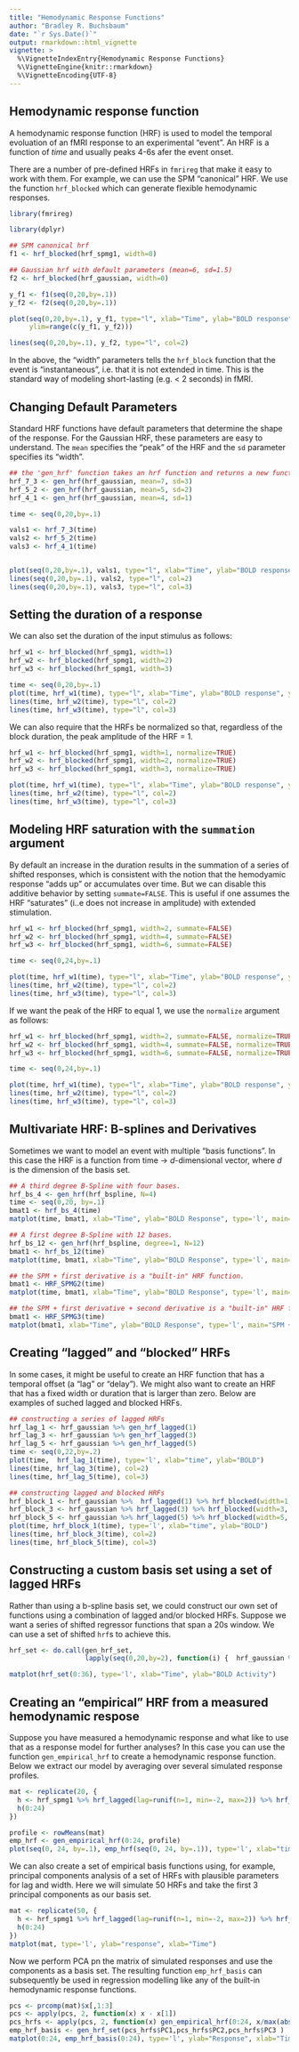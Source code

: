 ```yaml
---
title: "Hemodynamic Response Functions"
author: "Bradley R. Buchsbaum"
date: "`r Sys.Date()`"
output: rmarkdown::html_vignette
vignette: >
  %\VignetteIndexEntry{Hemodynamic Response Functions}
  %\VignetteEngine{knitr::rmarkdown}
  %\VignetteEncoding{UTF-8}
---
```



## Hemodynamic response function

A hemodynamic response function (HRF) is used to model the temporal evoluation of an fMRI response to an experimental "event". An HRF is a function of *time* and usually peaks 4-6s afer the event onset.

There are a number of pre-defined HRFs in `fmrireg` that make it easy to work with them. For example, we can use the SPM "canonical" HRF. We use the function `hrf_blocked` which can generate flexible hemodynamic responses. 

```r
library(fmrireg)
```

```r

library(dplyr)

## SPM canonical hrf
f1 <- hrf_blocked(hrf_spmg1, width=0)

## Gaussian hrf with default parameters (mean=6, sd=1.5)
f2 <- hrf_blocked(hrf_gaussian, width=0) 

y_f1 <- f1(seq(0,20,by=.1))
y_f2 <- f2(seq(0,20,by=.1))

plot(seq(0,20,by=.1), y_f1, type="l", xlab="Time", ylab="BOLD response", main="Gaussian and SPM Canonical HRF", 
     ylim=range(c(y_f1, y_f2)))

lines(seq(0,20,by=.1), y_f2, type="l", col=2)

```

In the above, the "width" parameters tells the `hrf_block` function that the event is "instantaneous", i.e. that it is not extended in time. This is the standard way of modeling short-lasting (e.g. < 2 seconds) in fMRI.

## Changing Default Parameters

Standard HRF functions have default parameters that determine the shape of the response. For the Gaussian HRF, these parameters are easy to understand. The `mean` specifies the "peak" of the HRF and the `sd` parameter specifies its "width". 

```r

## the 'gen_hrf' function takes an hrf function and returns a new function substituting the supplied parameters as arguments.
hrf_7_3 <- gen_hrf(hrf_gaussian, mean=7, sd=3)
hrf_5_2 <- gen_hrf(hrf_gaussian, mean=5, sd=2)
hrf_4_1 <- gen_hrf(hrf_gaussian, mean=4, sd=1)

time <- seq(0,20,by=.1)

vals1 <- hrf_7_3(time)
vals2 <- hrf_5_2(time)
vals3 <- hrf_4_1(time)


plot(seq(0,20,by=.1), vals1, type="l", xlab="Time", ylab="BOLD response", ylim=range(c(vals1, vals2, vals3)), main="Three Gaussian HRFs with different parameters")
lines(seq(0,20,by=.1), vals2, type="l", col=2)
lines(seq(0,20,by=.1), vals3, type="l", col=3)

```


## Setting the duration of a response

We can also set the duration of the input stimulus as follows:

```r

hrf_w1 <- hrf_blocked(hrf_spmg1, width=1)
hrf_w2 <- hrf_blocked(hrf_spmg1, width=2)
hrf_w3 <- hrf_blocked(hrf_spmg1, width=3)

time <- seq(0,20,by=.1)
plot(time, hrf_w1(time), type="l", xlab="Time", ylab="BOLD response", ylim=range(hrf_w3(time)), main="HRFs with Different Durations")
lines(time, hrf_w2(time), type="l", col=2)
lines(time, hrf_w3(time), type="l", col=3)

```

We can also require that the HRFs be normalized so that, regardless of the block duration, the peak amplitude of the HRF = 1.

```r

hrf_w1 <- hrf_blocked(hrf_spmg1, width=1, normalize=TRUE)
hrf_w2 <- hrf_blocked(hrf_spmg1, width=2, normalize=TRUE)
hrf_w3 <- hrf_blocked(hrf_spmg1, width=3, normalize=TRUE)

plot(time, hrf_w1(time), type="l", xlab="Time", ylab="BOLD response", ylim=range(hrf_w3(time)), main="HRFs with Different Durations, but normalized")
lines(time, hrf_w2(time), type="l", col=2)
lines(time, hrf_w3(time), type="l", col=3)

```

## Modeling HRF saturation with the `summation` argument

By default an increase in the duration results in the summation of a series of shifted responses, which is consistent with the notion that the hemodyamic response "adds up" or accumulates over time. But we can disable this additive behavior by setting `summate=FALSE`. This is useful if one assumes the HRF "saturates" (i..e does not increase in amplitude) with extended stimulation.


```r

hrf_w1 <- hrf_blocked(hrf_spmg1, width=2, summate=FALSE)
hrf_w2 <- hrf_blocked(hrf_spmg1, width=4, summate=FALSE)
hrf_w3 <- hrf_blocked(hrf_spmg1, width=6, summate=FALSE)

time <- seq(0,24,by=.1)

plot(time, hrf_w1(time), type="l", xlab="Time", ylab="BOLD response", ylim=range(hrf_w3(time)), main="Non-Summating HRFs with Different Durations ")
lines(time, hrf_w2(time), type="l", col=2)
lines(time, hrf_w3(time), type="l", col=3)

```

If we want the peak of the HRF to equal 1, we use the `normalize` argument as follows:

```r

hrf_w1 <- hrf_blocked(hrf_spmg1, width=2, summate=FALSE, normalize=TRUE)
hrf_w2 <- hrf_blocked(hrf_spmg1, width=4, summate=FALSE, normalize=TRUE)
hrf_w3 <- hrf_blocked(hrf_spmg1, width=6, summate=FALSE, normalize=TRUE)

time <- seq(0,24,by=.1)

plot(time, hrf_w1(time), type="l", xlab="Time", ylab="BOLD response", ylim=range(hrf_w3(time)), main="Normalized and Non-Summating HRFs with Different Durations ")
lines(time, hrf_w2(time), type="l", col=2)
lines(time, hrf_w3(time), type="l", col=3)

```


## Multivariate HRF: B-splines and Derivatives

Sometimes we want to model an event with multiple "basis functions". In this case the HRF is a function from time -> *d*-dimensional vector, where *d* is the dimension of the basis set. 

```r

## A third degree B-Spline with four bases.
hrf_bs_4 <- gen_hrf(hrf_bspline, N=4)
time <- seq(0,20, by=.1)
bmat1 <- hrf_bs_4(time)
matplot(time, bmat1, xlab="Time", ylab="BOLD Response", type='l', main="Bspline HRF basis set (N=4)")

## A first degree B-Spline with 12 bases.
hrf_bs_12 <- gen_hrf(hrf_bspline, degree=1, N=12)
bmat1 <- hrf_bs_12(time)
matplot(time, bmat1, xlab="Time", ylab="BOLD Response", type='l', main="Bspline HRF basis set (N=12)")

## the SPM + first derivative is a "built-in" HRF function.
bmat1 <- HRF_SPMG2(time)
matplot(time, bmat1, xlab="Time", ylab="BOLD Response", type='l', main="SPM + first derivative")

## the SPM + first derivative + second derivative is a "built-in" HRF function.
bmat1 <- HRF_SPMG3(time)
matplot(bmat1, xlab="Time", ylab="BOLD Response", type='l', main="SPM + 1st and 2nd derivative")

```


## Creating "lagged" and "blocked" HRFs

In some cases, it might be useful to create an HRF function that has a temporal offset (a "lag" or "delay"). We might also want to create an HRF that has a fixed width or duration that is larger than zero. Below are examples of suched lagged and blocked HRFs.


```r

## constructing a series of lagged HRFs
hrf_lag_1 <- hrf_gaussian %>% gen_hrf_lagged(1) 
hrf_lag_3 <- hrf_gaussian %>% gen_hrf_lagged(3)
hrf_lag_5 <- hrf_gaussian %>% gen_hrf_lagged(5) 
time <- seq(0,22,by=.2)
plot(time,  hrf_lag_1(time), type='l', xlab="time", ylab="BOLD")
lines(time, hrf_lag_3(time), col=2)
lines(time, hrf_lag_5(time), col=3)

## constructing lagged and blocked HRFs
hrf_block_1 <- hrf_gaussian %>%  hrf_lagged(1) %>% hrf_blocked(width=1, normalize=TRUE)
hrf_block_3 <- hrf_gaussian %>% hrf_lagged(3) %>% hrf_blocked(width=3, normalize=TRUE)
hrf_block_5 <- hrf_gaussian %>% hrf_lagged(5) %>% hrf_blocked(width=5, normalize=TRUE) 
plot(time, hrf_block_1(time), type='l', xlab="time", ylab="BOLD")
lines(time, hrf_block_3(time), col=2)
lines(time, hrf_block_5(time), col=3)


```

## Constructing a custom basis set using a set of lagged HRFs

Rather than using a b-spline basis set, we could construct our own set of functions using a combination of lagged and/or blocked HRFs. Suppose we want a series of shifted regressor functions that span a 20s window. We can use a set of shifted `hrf`s to achieve this.


```r

hrf_set <- do.call(gen_hrf_set,
                   lapply(seq(0,20,by=2), function(i) {  hrf_gaussian %>% hrf_lagged(i) }))

matplot(hrf_set(0:36), type='l', xlab="Time", ylab="BOLD Activity")

```

## Creating an "empirical" HRF from a measured hemodynamic respose

Suppose you have measured a hemodynamic response and what like to use that as a response model for further analyses? In this case you can use the function `gen_empirical_hrf` to create a hemodynamic response function. Below we extract our model by averaging over several simulated response profiles.


```r

mat <- replicate(20, {
  h <- hrf_spmg1 %>% hrf_lagged(lag=runif(n=1, min=-2, max=2)) %>% hrf_blocked(width=runif(n=1, min=0, max=4))
  h(0:24)
})

profile <- rowMeans(mat)
emp_hrf <- gen_empirical_hrf(0:24, profile)
plot(seq(0, 24, by=.1), emp_hrf(seq(0, 24, by=.1)), type='l', xlab="time", ylab="response", main="Empircal HRF")

```

We can also create a set of empirical basis functions using, for example, principal components analysis of a set of HRFs with plausible parameters for lag and width. Here we will simulate 50 HRFs and take the first 3 principal components as our basis set.

```r

mat <- replicate(50, {
  h <- hrf_spmg1 %>% hrf_lagged(lag=runif(n=1, min=-2, max=2)) %>% hrf_blocked(width=runif(n=1, min=0, max=2))
  h(0:24)
})
matplot(mat, type='l', ylab="response", xlab="Time")

```

Now we perform PCA pn the matrix of simulated responses and use the components as a basis set. The resulting function `emp_hrf_basis` can subsequently be used in regression modelling like any of the built-in hemodynamic response functions.

```r

pcs <- prcomp(mat)$x[,1:3]
pcs <- apply(pcs, 2, function(x) x - x[1])
pcs_hrfs <- apply(pcs, 2, function(x) gen_empirical_hrf(0:24, x/max(abs(x))))
emp_hrf_basis <- gen_hrf_set(pcs_hrfs$PC1,pcs_hrfs$PC2,pcs_hrfs$PC3 )
matplot(0:24, emp_hrf_basis(0:24), type='l', ylab="Response", xlab="Time", main="PCA basis functions")
```



